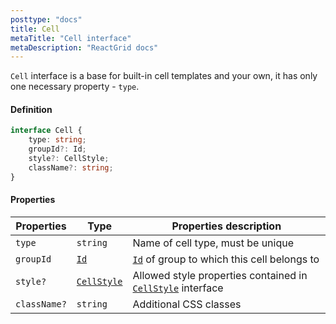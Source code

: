```yaml
---
posttype: "docs"
title: Cell
metaTitle: "Cell interface"
metaDescription: "ReactGrid docs"
---
```


`Cell` interface is a base for built-in cell templates and your own, it has only one necessary property - `type`.

#### Definition

```ts
interface Cell {
    type: string;
    groupId?: Id;
    style?: CellStyle;
    className?: string;
}
```

#### Properties

| Properties     | Type                                                         | Properties description |
| -----------    | ---------                                                    | ---------- |
| `type`         | `string`                                                     | Name of cell type, must be unique |
| `groupId`      | [`Id`](/docs/3.1/7-api/1-types/4-id/)                        | [`Id`](/docs/3.1/7-api/1-types/4-id/) of group to which this cell belongs to |
| `style?`       | [`CellStyle`](/docs/3.1/7-api/0-interfaces/7-cell-style/)    | Allowed style properties contained in [`CellStyle`](/docs/3.1/7-api/0-interfaces/7-cell-style/) interface |
| `className?`   | `string`                                                     | Additional CSS classes |
